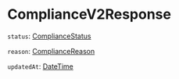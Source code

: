 
# ComplianceV2Response

`status`: [ComplianceStatus]

`reason`: [ComplianceReason] <Opt/>

`updatedAt`: [DateTime] <Opt/>

[ComplianceStatus]: /types/compliance_status
[ComplianceReason]: /types/compliance_reason
[DateTime]: /types/date_time